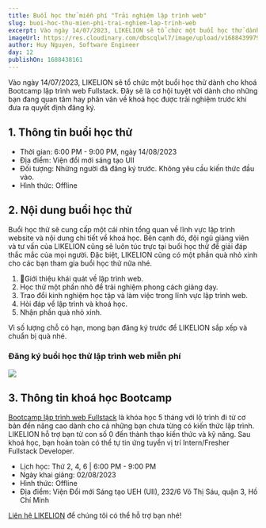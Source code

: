 ```yaml
---
title: Buổi học thử miễn phí "Trải nghiệm lập trình web"
slug: buoi-hoc-thu-mien-phi-trai-nghiem-lap-trinh-web
excerpt: Vào ngày 14/07/2023, LIKELION sẽ tổ chức một buổi học thử dành cho khoá Bootcamp lập trình web Fullstack. Đây sẽ là cơ hội tuyệt vời dành cho những bạn đang quan tâm hay phân vân về khoá học được trải nghiệm trước khi đưa ra quyết định đăng ký.
imageUrl: https://res.cloudinary.com/dbscqlwl7/image/upload/v1688439979/blogs/buoi-hoc-thu-mien-phi-trai-nghiem-lap-trinh-web/banner_molk0k.png
author: Huy Nguyen, Software Engineer
day: 12
publishOn: 1688438161
---
```


Vào ngày 14/07/2023, LIKELION sẽ tổ chức một buổi học thử dành cho khoá Bootcamp lập trình web Fullstack. Đây sẽ là cơ hội tuyệt vời dành cho những bạn đang quan tâm hay phân vân về khoá học được trải nghiệm trước khi đưa ra quyết định đăng ký.

## 1. Thông tin buổi học thử

- Thời gian: 6:00 PM - 9:00 PM, ngày 14/08/2023
- Địa điểm: Viện đổi mới sáng tạo UII
- Đối tượng: Những người đã đăng ký trước. Không yêu cầu kiến thức đầu vào.
- Hình thức: Offline

## 2. Nội dung buổi học thử

Buổi học thử sẽ cung cấp một cái nhìn tổng quan về lĩnh vực lập trình website và nội dung chi tiết về khoá học. Bên cạnh đó, đội ngũ giảng viên và tư vấn của LIKELION cũng sẽ luôn túc trực tại buổi học thử để giải đáp thắc mắc của mọi người. Đặc biệt, LIKELION cũng có một phần quà nhỏ xinh cho các bạn tham gia buổi học thử nữa nhé.

1. Giới thiệu khái quát về lập trình web.
2. Học thử một phần nhỏ để trải nghiệm phong cách giảng dạy.
3. Trao đổi kinh nghiệm học tập và làm việc trong lĩnh vực lập trình web.
4. Hỏi đáp về lập trình và khoá học.
5. Nhận phần quà nhỏ xinh.

Vì số lượng chỗ có hạn, mong bạn đăng ký trước để LIKELION sắp xếp và chuẩn bị quà nhé.

### Đăng ký buổi học thử lập trình web miễn phí

[![](https://res.cloudinary.com/dbscqlwl7/image/upload/v1688453943/blogs/buoi-hoc-thu-mien-phi-trai-nghiem-lap-trinh-web/tai-day.png)](https://forms.gle/E1uYdwwD82XWfPpq6)

## 3. Thông tin khoá học Bootcamp

[Bootcamp lập trình web Fullstack](https://likelion-landing.vercel.app/courses/bootcamp-lap-trinh-web-fullstack) là khóa học 5 tháng với lộ trình đi từ cơ bản đến nâng cao dành cho cả những bạn chưa từng có kiến thức lập trình. LIKELION hỗ trợ bạn từ con số 0 đến thành thạo kiến thức và kỹ năng. Sau khoá học, bạn hoàn toàn có thể tự tin ứng tuyển vị trí Intern/Fresher Fullstack Developer.

- Lịch học: Thứ 2, 4, 6 | 6:00 PM - 9:00 PM
- Ngày khai giảng: 02/08/2023
- Hình thức: Offline
- Địa điểm: Viện Đổi mới Sáng tạo UEH (UII), 232/6 Võ Thị Sáu, quận 3, Hồ Chí Minh

[Liên hệ LIKELION](https://likelion-landing.vercel.app/contact) để chúng tôi có thể hỗ trợ bạn nhé!
